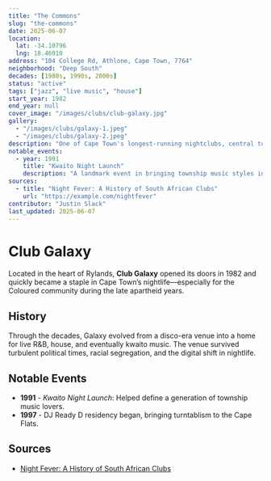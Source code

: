 ```yaml
---
title: "The Commons"
slug: "the-commons"
date: 2025-06-07
location: 
  lat: -34.10796
  lng: 18.46910
address: "104 College Rd, Athlone, Cape Town, 7764"
neighborhood: "Deep South"
decades: [1980s, 1990s, 2000s]
status: "active"
tags: ["jazz", "live music", "house"]
start_year: 1982
end_year: null
cover_image: "/images/clubs/club-galaxy.jpg"
gallery:
  - "/images/clubs/galaxy-1.jpeg"
  - "/images/clubs/galaxy-2.jpeg"
description: "One of Cape Town's longest-running nightclubs, central to the Coloured community's nightlife in the 1980s and 1990s."
notable_events:
  - year: 1991
    title: "Kwaito Night Launch"
    description: "A landmark event in bringing township music styles into the mainstream."
sources:
  - title: "Night Fever: A History of South African Clubs"
    url: "https://example.com/nightfever"
contributor: "Justin Slack"
last_updated: 2025-06-07
---
```



# Club Galaxy

Located in the heart of Rylands, **Club Galaxy** opened its doors in 1982 and quickly became a staple in Cape Town’s nightlife—especially for the Coloured community during the late apartheid years.

## History

Through the decades, Galaxy evolved from a disco-era venue into a home for live R&B, house, and eventually kwaito music. The venue survived turbulent political times, racial segregation, and the digital shift in nightlife.

## Notable Events

- **1991** - *Kwaito Night Launch*: Helped define a generation of township music lovers.
- **1997** - DJ Ready D residency began, bringing turntablism to the Cape Flats.



## Sources

- [Night Fever: A History of South African Clubs](https://example.com/nightfever)


